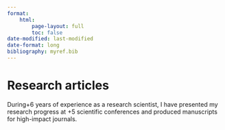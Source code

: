 ```yaml
---
format: 
    html:
        page-layout: full
        toc: false
date-modified: last-modified
date-format: long
bibliography: myref.bib
---
```


# Research articles

During+6 years of experience as a research scientist, I have presented my research progress at +5 scientific conferences and produced manuscripts for high-impact journals.

::: {bibliography="myref.bib"}
:::
